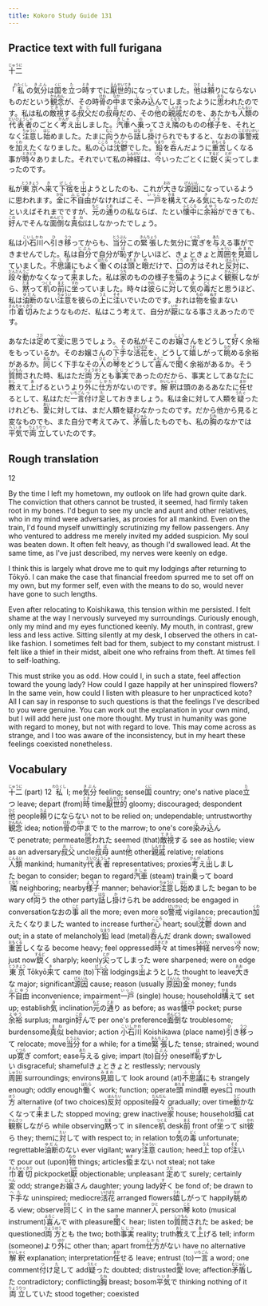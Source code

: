 ```yaml
---
title: Kokoro Study Guide 131
---
```


## Practice text with full furigana

<p>
<ruby><rb>十二</rb><rt>じゅうに</rt></ruby>
</p>

<p>
「<ruby><rb>私</rb><rt>わたくし</rt></ruby>の<ruby><rb>気分</rb><rt>きぶん</rt></ruby>は<ruby><rb>国</rb><rt>くに</rt></ruby>を<ruby><rb>立</rb><rt>た</rt></ruby>つ<ruby><rb>時</rb><rt>とき</rt></ruby>すでに<ruby><rb>厭世的</rb><rt>えんせいてき</rt></ruby>になっていました。<ruby><rb>他</rb><rt>ひと</rt></ruby>は<ruby><rb>頼</rb><rt>たよ</rt></ruby>りにならないものだという<ruby><rb>観念</rb><rt>かんねん</rt></ruby>が、その時<ruby><rb>骨</rb><rt>ほね</rt></ruby>の<ruby><rb>中</rb><rt>なか</rt></ruby>まで<ruby><rb>染</rb><rt>し</rt></ruby>み<ruby><rb>込</rb><rt>こ</rt></ruby>んでしまったように<ruby><rb>思</rb><rt>おも</rt></ruby>われたのです。私は私の<ruby><rb>敵視</rb><rt>てきし</rt></ruby>する<ruby><rb>叔父</rb><rt>おじ</rt></ruby>だの<ruby><rb>叔母</rb><rt>おば</rt></ruby>だの、その<ruby><rb>他</rb><rt>た</rt></ruby>の<ruby><rb>親戚</rb><rt>しんせき</rt></ruby>だのを、あたかも<ruby><rb>人類</rb><rt>じんるい</rt></ruby>の<ruby><rb>代表者</rb><rt>だいひょうしゃ</rt></ruby>のごとく<ruby><rb>考</rb><rt>かんが</rt></ruby>え<ruby><rb>出</rb><rt>だ</rt></ruby>しました。<ruby><rb>汽車</rb><rt>きしゃ</rt></ruby>へ<ruby><rb>乗</rb><rt>の</rt></ruby>ってさえ<ruby><rb>隣</rb><rt>となり</rt></ruby>のものの<ruby><rb>様子</rb><rt>ようす</rt></ruby>を、それとなく<ruby><rb>注意</rb><rt>ちゅうい</rt></ruby>し<ruby><rb>始</rb><rt>はじ</rt></ruby>めました。たまに<ruby><rb>向</rb><rt>むこ</rt></ruby>うから<ruby><rb>話</rb><rt>はな</rt></ruby>し<ruby><rb>掛</rb><rt>か</rt></ruby>けられでもすると、なおの<ruby><rb>事</rb><rt>こと</rt></ruby><ruby><rb>警戒</rb><rt>けいかい</rt></ruby>を<ruby><rb>加</rb><rt>くわ</rt></ruby>えたくなりました。私の<ruby><rb>心</rb><rt>こころ</rt></ruby>は<ruby><rb>沈鬱</rb><rt>ちんうつ</rt></ruby>でした。<ruby><rb>鉛</rb><rt>なまり</rt></ruby>を<ruby><rb>呑</rb><rt>の</rt></ruby>んだように<ruby><rb>重苦</rb><rt>おもくる</rt></ruby>しくなる事が<ruby><rb>時々</rb><rt>ときどき</rt></ruby>ありました。それでいて私の<ruby><rb>神経</rb><rt>しんけい</rt></ruby>は、<ruby><rb>今</rb><rt>いま</rt></ruby>いったごとくに<ruby><rb>鋭</rb><rt>するど</rt></ruby>く<ruby><rb>尖</rb><rt>とが</rt></ruby>ってしまったのです。
</p>

<p>
私が<ruby><rb>東京</rb><rt>とうきょう</rt></ruby>へ<ruby><rb>来</rb><rt>き</rt></ruby>て<ruby><rb>下宿</rb><rt>げしく</rt></ruby>を<ruby><rb>出</rb><rt>で</rt></ruby>ようとしたのも、これが<ruby><rb>大</rb><rt>おお</rt></ruby>きな<ruby><rb>源因</rb><rt>げんいん</rt></ruby>になっているように思われます。<ruby><rb>金</rb><rt>かね</rt></ruby>に<ruby><rb>不自由</rb><rt>ふじゆう</rt></ruby>がなければこそ、<ruby><rb>一戸</rb><rt>いっこ</rt></ruby>を<ruby><rb>構</rb><rt>かま</rt></ruby>えてみる<ruby><rb>気</rb><rt>き</rt></ruby>にもなったのだといえばそれまでですが、<ruby><rb>元</rb><rt>もと</rt></ruby>の<ruby><rb>通</rb><rt>とお</rt></ruby>りの私ならば、たとい<ruby><rb>懐中</rb><rt>ふところ</rt></ruby>に<ruby><rb>余裕</rb><rt>よゆう</rt></ruby>ができても、<ruby><rb>好</rb><rt>この</rt></ruby>んでそんな<ruby><rb>面倒</rb><rt>めんどう</rt></ruby>な<ruby><rb>真似</rb><rt>まね</rt></ruby>はしなかったでしょう。
</p>

<p>
私は<ruby><rb>小石川</rb><rt>こいしかわ</rt></ruby>へ<ruby><rb>引</rb><rt>ひ</rt></ruby>き<ruby><rb>移</rb><rt>うつ</rt></ruby>ってからも、<ruby><rb>当分</rb><rt>とうぶん</rt></ruby>この<ruby><rb>緊張</rb><rt>きんちょう</rt></ruby>した気分に<ruby><rb>寛</rb><rt>くつろ</rt></ruby>ぎを<ruby><rb>与</rb><rt>あた</rt></ruby>える事ができませんでした。私は<ruby><rb>自分</rb><rt>じぶん</rt></ruby>で自分が<ruby><rb>恥</rb><rt>は</rt></ruby>ずかしいほど、きょときょと<ruby><rb>周囲</rb><rt>しゅうい</rt></ruby>を<ruby><rb>見廻</rb><rt>みまわ</rt></ruby>していました。<ruby><rb>不思議</rb><rt>ふしぎ</rt></ruby>にもよく<ruby><rb>働</rb><rt>はたら</rt></ruby>くのは<ruby><rb>頭</rb><rt>あたま</rt></ruby>と<ruby><rb>眼</rb><rt>め</rt></ruby>だけで、<ruby><rb>口</rb><rt>くち</rt></ruby>の<ruby><rb>方</rb><rt>ほう</rt></ruby>はそれと<ruby><rb>反対</rb><rt>はんたい</rt></ruby>に、<ruby><rb>段々</rb><rt>だんだん</rt></ruby><ruby><rb>動</rb><rt>うご</rt></ruby>かなくなって<ruby><rb>来</rb><rt>き</rt></ruby>ました。私は<ruby><rb>家</rb><rt>うち</rt></ruby>のものの様子を<ruby><rb>猫</rb><rt>ねこ</rt></ruby>のようによく<ruby><rb>観察</rb><rt>かんさつ</rt></ruby>しながら、<ruby><rb>黙</rb><rt>だま</rt></ruby>って<ruby><rb>机</rb><rt>つくえ</rt></ruby>の<ruby><rb>前</rb><rt>まえ</rt></ruby>に<ruby><rb>坐</rb><rt>すわ</rt></ruby>っていました。時々は<ruby><rb>彼</rb><rt>かれ</rt></ruby>らに<ruby><rb>対</rb><rt>たい</rt></ruby>して<ruby><rb>気</rb><rt>き</rt></ruby>の<ruby><rb>毒</rb><rt>どく</rt></ruby>だと思うほど、私は<ruby><rb>油断</rb><rt>ゆだん</rt></ruby>のない<ruby><rb>注意</rb><rt>ちゅうい</rt></ruby>を彼らの<ruby><rb>上</rb><rt>うえ</rt></ruby>に<ruby><rb>注</rb><rt>そそ</rt></ruby>いでいたのです。おれは<ruby><rb>物</rb><rt>もの</rt></ruby>を<ruby><rb>偸</rb><rt>ぬす</rt></ruby>まない<ruby><rb>巾着切</rb><rt>きんちゃくきり</rt></ruby>みたようなものだ、私はこう考えて、自分が<ruby><rb>厭</rb><rt>いや</rt></ruby>になる事さえあったのです。
</p>

<p>
あなたは<ruby><rb>定</rb><rt>さだ</rt></ruby>めて<ruby><rb>変</rb><rt>へん</rt></ruby>に思うでしょう。その私がそこのお<ruby><rb>嬢</rb><rt>じょう</rt></ruby>さんをどうして<ruby><rb>好</rb><rt>す</rt></ruby>く余裕をもっているか。そのお嬢さんの<ruby><rb>下手</rb><rt>へた</rt></ruby>な<ruby><rb>活花</rb><rt>いけばな</rt></ruby>を、どうして<ruby><rb>嬉</rb><rt>うれ</rt></ruby>しがって<ruby><rb>眺</rb><rt>なが</rt></ruby>める余裕があるか。<ruby><rb>同</rb><rt>おな</rt></ruby>じく下手なその<ruby><rb>人</rb><rt>ひと</rt></ruby>の<ruby><rb>琴</rb><rt>こと</rt></ruby>をどうして<ruby><rb>喜</rb><rt>よろこ</rt></ruby>んで<ruby><rb>聞</rb><rt>き</rt></ruby>く余裕があるか。そう<ruby><rb>質問</rb><rt>しつもん</rt></ruby>された時、私はただ<ruby><rb>両方</rb><rt>りょうほう</rt></ruby>とも<ruby><rb>事実</rb><rt>じじつ</rt></ruby>であったのだから、事実としてあなたに<ruby><rb>教</rb><rt>おし</rt></ruby>えて<ruby><rb>上</rb><rt>あ</rt></ruby>げるというより<ruby><rb>外</rb><rt>ほか</rt></ruby>に<ruby><rb>仕方</rb><rt>しかた</rt></ruby>がないのです。<ruby><rb>解釈</rb><rt>かいしゃく</rt></ruby>は頭のあるあなたに<ruby><rb>任</rb><rt>まか</rt></ruby>せるとして、私はただ<ruby><rb>一言</rb><rt>いちごん</rt></ruby><ruby><rb>付</rb><rt>つ</rt></ruby>け<ruby><rb>足</rb><rt>た</rt></ruby>しておきましょう。私は金に対して人類を<ruby><rb>疑</rb><rt>うたぐ</rt></ruby>ったけれども、<ruby><rb>愛</rb><rt>あい</rt></ruby>に対しては、まだ人類を疑わなかったのです。だから他から見ると変なものでも、また自分で考えてみて、<ruby><rb>矛盾</rb><rt>むじゅん</rt></ruby>したものでも、私の<ruby><rb>胸</rb><rt>むね</rt></ruby>のなかでは<ruby><rb>平気</rb><rt>へいき</rt></ruby>で<ruby><rb>両立</rb><rt>りょうりつ</rt></ruby>していたのです。
</p>


## Rough translation

12

By the time I left my hometown, my outlook on life had grown quite dark. The conviction that others cannot be trusted, it seemed, had firmly taken root in my bones. I'd begun to see my uncle and aunt and other relatives, who in my mind were adversaries, as proxies for all mankind. Even on the train, I'd found myself unwittingly scrutinizing my fellow passengers. Any who ventured to address me merely invited my added suspicion. My soul was beaten down. It often felt heavy, as though I'd swallowed lead. At the same time, as I've just described, my nerves were keenly on edge.

I think this is largely what drove me to quit my lodgings after returning to Tōkyō. I can make the case that financial freedom spurred me to set off on my own, but my former self, even with the means to do so, would never have gone to such lengths.

Even after relocating to Koishikawa, this tension within me persisted. I felt shame at the way I nervously surveyed my surroundings. Curiously enough, only my mind and my eyes functioned keenly. My mouth, in contrast, grew less and less active. Sitting silently at my desk, I observed the others in cat-like fashion. I sometimes felt bad for them, subject to my constant mistrust. I felt like a thief in their midst, albeit one who refrains from theft. At times fell to self-loathing.

This must strike you as odd. How could I, in such a state, feel affection toward the young lady? How could I gaze happily at her uninspired flowers? In the same vein, how could I listen with pleasure to her unpracticed koto? All I can say in response to such questions is that the feelings I've described to you were genuine. You can work out the explanation in your own mind, but I will add here just one more thought. My trust in humanity was gone with regard to money, but not with regard to love. This may come across as strange, and I too was aware of the inconsistency, but in my heart these feelings coexisted nonetheless.       


## Vocabulary

<p>
<span class="vocabstudy"><ruby><rb>十二</rb><rt>じゅうに</rt></ruby>&nbsp;(part) 12</span>
<span class="vocabstudy"><ruby><rb>私</rb><rt>わたくし</rt></ruby>&nbsp;I; me</span><span class="vocabstudy"><ruby><rb>気分</rb><rt>きぶん</rt></ruby>&nbsp;feeling; sense</span><span class="vocabstudy"><ruby><rb>国</rb><rt>くに</rt></ruby>&nbsp;country; one's native place</span><span class="vocabstudy"><ruby><rb>立</rb><rt>た</rt></ruby>つ&nbsp;leave; depart (from)</span><span class="vocabstudy"><ruby><rb>時</rb><rt>とき</rt></ruby>&nbsp;time</span><span class="vocabstudy"><ruby><rb>厭世的</rb><rt>えんせいてき</rt></ruby>&nbsp;gloomy; discouraged; despondent</span><span class="vocabstudy"><ruby><rb>他</rb><rt>ひと</rt></ruby>&nbsp;people</span><span class="vocabstudy"><ruby><rb>頼</rb><rt>たよ</rt></ruby>りにならない&nbsp;not to be relied on; undependable; untrustworthy</span><span class="vocabstudy"><ruby><rb>観念</rb><rt>かんねん</rt></ruby>&nbsp;idea; notion</span><span class="vocabstudy"><ruby><rb>骨</rb><rt>ほね</rt></ruby>の<ruby><rb>中</rb><rt>なか</rt></ruby>まで&nbsp;to the marrow; to one's core</span><span class="vocabstudy"><ruby><rb>染</rb><rt>し</rt></ruby>み<ruby><rb>込</rb><rt>こ</rt></ruby>んで&nbsp;penetrate; permeate</span><span class="vocabstudy"><ruby><rb>思</rb><rt>おも</rt></ruby>われた&nbsp;seemed (that)</span><span class="vocabstudy"><ruby><rb>敵視</rb><rt>てきし</rt></ruby>する&nbsp;see as hostile; view as an adversary</span><span class="vocabstudy"><ruby><rb>叔父</rb><rt>おじ</rt></ruby>&nbsp;uncle</span><span class="vocabstudy"><ruby><rb>叔母</rb><rt>おば</rt></ruby>&nbsp;aunt</span><span class="vocabstudy"><ruby><rb>他</rb><rt>た</rt></ruby>&nbsp;other</span><span class="vocabstudy"><ruby><rb>親戚</rb><rt>しんせき</rt></ruby>&nbsp;relative; relations</span><span class="vocabstudy"><ruby><rb>人類</rb><rt>じんるい</rt></ruby>&nbsp;mankind; humanity</span><span class="vocabstudy"><ruby><rb>代表者</rb><rt>だいひょうしゃ</rt></ruby>&nbsp;representatives; proxies</span><span class="vocabstudy"><ruby><rb>考</rb><rt>かんが</rt></ruby>え<ruby><rb>出</rb><rt>だ</rt></ruby>しました&nbsp;began to consider; began to regard</span><span class="vocabstudy"><ruby><rb>汽車</rb><rt>きしゃ</rt></ruby>&nbsp;(steam) train</span><span class="vocabstudy"><ruby><rb>乗</rb><rt>の</rt></ruby>って&nbsp;board</span><span class="vocabstudy"><ruby><rb>隣</rb><rt>となり</rt></ruby>&nbsp;neighboring; nearby</span><span class="vocabstudy"><ruby><rb>様子</rb><rt>ようす</rt></ruby>&nbsp;manner; behavior</span><span class="vocabstudy"><ruby><rb>注意</rb><rt>ちゅうい</rt></ruby>し<ruby><rb>始</rb><rt>はじ</rt></ruby>めました&nbsp;began to be wary of</span><span class="vocabstudy"><ruby><rb>向</rb><rt>むこ</rt></ruby>う&nbsp;the other party</span><span class="vocabstudy"><ruby><rb>話</rb><rt>はな</rt></ruby>し<ruby><rb>掛</rb><rt>か</rt></ruby>けられ&nbsp;be addressed; be engaged in conversation</span><span class="vocabstudy">なおの<ruby><rb>事</rb><rt>こと</rt></ruby>&nbsp;all the more; even more so</span><span class="vocabstudy"><ruby><rb>警戒</rb><rt>けいかい</rt></ruby>&nbsp;vigilance; precaution</span><span class="vocabstudy"><ruby><rb>加</rb><rt>くわ</rt></ruby>えたくなりました&nbsp;wanted to increase further</span><span class="vocabstudy"><ruby><rb>心</rb><rt>こころ</rt></ruby>&nbsp;heart; soul</span><span class="vocabstudy"><ruby><rb>沈鬱</rb><rt>ちんうつ</rt></ruby>&nbsp;down and out; in a state of melancholy</span><span class="vocabstudy"><ruby><rb>鉛</rb><rt>なまり</rt></ruby>&nbsp;lead (metal)</span><span class="vocabstudy"><ruby><rb>呑</rb><rt>の</rt></ruby>んだ&nbsp;drank down; swallowed</span><span class="vocabstudy"><ruby><rb>重苦</rb><rt>おもくる</rt></ruby>しくなる&nbsp;become heavy; feel oppressed</span><span class="vocabstudy"><ruby><rb>時々</rb><rt>ときどき</rt></ruby>&nbsp;at times</span><span class="vocabstudy"><ruby><rb>神経</rb><rt>しんけい</rt></ruby>&nbsp;nerves</span><span class="vocabstudy"><ruby><rb>今</rb><rt>いま</rt></ruby>&nbsp;now; just now</span><span class="vocabstudy"><ruby><rb>鋭</rb><rt>するど</rt></ruby>く&nbsp;sharply; keenly</span><span class="vocabstudy"><ruby><rb>尖</rb><rt>とが</rt></ruby>ってしまった&nbsp;were sharpened; were on edge</span>
<span class="vocabstudy"><ruby><rb>東京</rb><rt>とうきょう</rt></ruby>&nbsp;Tōkyō</span><span class="vocabstudy"><ruby><rb>来</rb><rt>き</rt></ruby>て&nbsp;came (to)</span><span class="vocabstudy"><ruby><rb>下宿</rb><rt>げしく</rt></ruby>&nbsp;lodgings</span><span class="vocabstudy"><ruby><rb>出</rb><rt>で</rt></ruby>ようとした&nbsp;thought to leave</span><span class="vocabstudy"><ruby><rb>大</rb><rt>おお</rt></ruby>きな&nbsp;major; significant</span><span class="vocabstudy"><ruby><rb>源因</rb><rt>げんいん</rt></ruby>&nbsp;cause; reason (usually <ruby><rb>原因</rb><rt>げんいん</rt></ruby>)</span><span class="vocabstudy"><ruby><rb>金</rb><rt>かね</rt></ruby>&nbsp;money; funds</span><span class="vocabstudy"><ruby><rb>不自由</rb><rt>ふじゆう</rt></ruby>&nbsp;inconvenience; impairment</span><span class="vocabstudy"><ruby><rb>一戸</rb><rt>いっこ</rt></ruby>&nbsp;(single) house; household</span><span class="vocabstudy"><ruby><rb>構</rb><rt>かま</rt></ruby>えて&nbsp;set up; establish</span><span class="vocabstudy"><ruby><rb>気</rb><rt>き</rt></ruby>&nbsp;inclination</span><span class="vocabstudy"><ruby><rb>元</rb><rt>もと</rt></ruby>の<ruby><rb>通</rb><rt>とお</rt></ruby>り&nbsp;as before; as was</span><span class="vocabstudy"><ruby><rb>懐中</rb><rt>ふところ</rt></ruby>&nbsp;pocket; purse</span><span class="vocabstudy"><ruby><rb>余裕</rb><rt>よゆう</rt></ruby>&nbsp;surplus; margin</span><span class="vocabstudy"><ruby><rb>好</rb><rt>この</rt></ruby>んで&nbsp;per one's preference</span><span class="vocabstudy"><ruby><rb>面倒</rb><rt>めんどう</rt></ruby>な&nbsp;troublesome; burdensome</span><span class="vocabstudy"><ruby><rb>真似</rb><rt>まね</rt></ruby>&nbsp;behavior; action</span>
<span class="vocabstudy"><ruby><rb>小石川</rb><rt>こいしかわ</rt></ruby>&nbsp;Koishikawa (place name)</span><span class="vocabstudy"><ruby><rb>引</rb><rt>ひ</rt></ruby>き<ruby><rb>移</rb><rt>うつ</rt></ruby>って&nbsp;relocate; move</span><span class="vocabstudy"><ruby><rb>当分</rb><rt>とうぶん</rt></ruby>&nbsp;for a while; for a time</span><span class="vocabstudy"><ruby><rb>緊張</rb><rt>きんちょう</rt></ruby>した&nbsp;tense; strained; wound up</span><span class="vocabstudy"><ruby><rb>寛</rb><rt>くつろ</rt></ruby>ぎ&nbsp;comfort; ease</span><span class="vocabstudy"><ruby><rb>与</rb><rt>あた</rt></ruby>える&nbsp;give; impart (to)</span><span class="vocabstudy"><ruby><rb>自分</rb><rt>じぶん</rt></ruby>&nbsp;oneself</span><span class="vocabstudy"><ruby><rb>恥</rb><rt>は</rt></ruby>ずかしい&nbsp;disgraceful; shameful</span><span class="vocabstudy">きょときょと&nbsp;restlessly; nervously</span><span class="vocabstudy"><ruby><rb>周囲</rb><rt>しゅうい</rt></ruby>&nbsp;surroundings; environs</span><span class="vocabstudy"><ruby><rb>見廻</rb><rt>みまわ</rt></ruby>して&nbsp;look around (at)</span><span class="vocabstudy"><ruby><rb>不思議</rb><rt>ふしぎ</rt></ruby>にも&nbsp;strangely enough; oddly enough</span><span class="vocabstudy"><ruby><rb>働</rb><rt>はたら</rt></ruby>く&nbsp;work; function; operate</span><span class="vocabstudy"><ruby><rb>頭</rb><rt>あたま</rt></ruby>&nbsp;mind</span><span class="vocabstudy"><ruby><rb>眼</rb><rt>め</rt></ruby>&nbsp;eyes</span><span class="vocabstudy"><ruby><rb>口</rb><rt>くち</rt></ruby>&nbsp;mouth</span><span class="vocabstudy"><ruby><rb>方</rb><rt>ほう</rt></ruby>&nbsp;alternative (of two choices)</span><span class="vocabstudy"><ruby><rb>反対</rb><rt>はんたい</rt></ruby>&nbsp;opposite</span><span class="vocabstudy"><ruby><rb>段々</rb><rt>だんだん</rt></ruby>&nbsp;gradually; over time</span><span class="vocabstudy"><ruby><rb>動</rb><rt>うご</rt></ruby>かなくなって<ruby><rb>来</rb><rt>き</rt></ruby>ました&nbsp;stopped moving; grew inactive</span><span class="vocabstudy"><ruby><rb>家</rb><rt>うち</rt></ruby>&nbsp;house; household</span><span class="vocabstudy"><ruby><rb>猫</rb><rt>ねこ</rt></ruby>&nbsp;cat</span><span class="vocabstudy"><ruby><rb>観察</rb><rt>かんさつ</rt></ruby>しながら&nbsp;while observing</span><span class="vocabstudy"><ruby><rb>黙</rb><rt>だま</rt></ruby>って&nbsp;in silence</span><span class="vocabstudy"><ruby><rb>机</rb><rt>つくえ</rt></ruby>&nbsp;desk</span><span class="vocabstudy"><ruby><rb>前</rb><rt>まえ</rt></ruby>&nbsp;front of</span><span class="vocabstudy"><ruby><rb>坐</rb><rt>すわ</rt></ruby>って&nbsp;sit</span><span class="vocabstudy"><ruby><rb>彼</rb><rt>かれ</rt></ruby>ら&nbsp;they; them</span><span class="vocabstudy">に<ruby><rb>対</rb><rt>たい</rt></ruby>して&nbsp;with respect to; in relation to</span><span class="vocabstudy"><ruby><rb>気</rb><rt>き</rt></ruby>の<ruby><rb>毒</rb><rt>どく</rt></ruby>&nbsp;unfortunate; regrettable</span><span class="vocabstudy"><ruby><rb>油断</rb><rt>ゆだん</rt></ruby>のない&nbsp;ever vigilant; wary</span><span class="vocabstudy"><ruby><rb>注意</rb><rt>ちゅうい</rt></ruby>&nbsp;caution; heed</span><span class="vocabstudy"><ruby><rb>上</rb><rt>うえ</rt></ruby>&nbsp;top of</span><span class="vocabstudy"><ruby><rb>注</rb><rt>そそ</rt></ruby>いで&nbsp;pour out (upon)</span><span class="vocabstudy"><ruby><rb>物</rb><rt>もの</rt></ruby>&nbsp;things; articles</span><span class="vocabstudy"><ruby><rb>偸</rb><rt>ぬす</rt></ruby>まない&nbsp;not steal; not take</span><span class="vocabstudy"><ruby><rb>巾着切</rb><rt>きんちゃくきり</rt></ruby>&nbsp;pickpocket</span><span class="vocabstudy"><ruby><rb>厭</rb><rt>いや</rt></ruby>&nbsp;objectionable; unpleasant</span>
<span class="vocabstudy"><ruby><rb>定</rb><rt>さだ</rt></ruby>めて&nbsp;surely; certainly</span><span class="vocabstudy"><ruby><rb>変</rb><rt>へん</rt></ruby>&nbsp;odd; strange</span><span class="vocabstudy">お<ruby><rb>嬢</rb><rt>じょう</rt></ruby>さん&nbsp;daughter; young lady</span><span class="vocabstudy"><ruby><rb>好</rb><rt>す</rt></ruby>く&nbsp;be fond of; be drawn to</span><span class="vocabstudy"><ruby><rb>下手</rb><rt>へた</rt></ruby>な&nbsp;uninspired; mediocre</span><span class="vocabstudy"><ruby><rb>活花</rb><rt>いけばな</rt></ruby>&nbsp;arranged flowers</span><span class="vocabstudy"><ruby><rb>嬉</rb><rt>うれ</rt></ruby>しがって&nbsp;happily</span><span class="vocabstudy"><ruby><rb>眺</rb><rt>なが</rt></ruby>める&nbsp;view; observe</span><span class="vocabstudy"><ruby><rb>同</rb><rt>おな</rt></ruby>じく&nbsp;in the same manner</span><span class="vocabstudy"><ruby><rb>人</rb><rt>ひと</rt></ruby>&nbsp;person</span><span class="vocabstudy"><ruby><rb>琴</rb><rt>こと</rt></ruby>&nbsp;koto (musical instrument)</span><span class="vocabstudy"><ruby><rb>喜</rb><rt>よろこ</rt></ruby>んで&nbsp;with pleasure</span><span class="vocabstudy"><ruby><rb>聞</rb><rt>き</rt></ruby>く&nbsp;hear; listen to</span><span class="vocabstudy"><ruby><rb>質問</rb><rt>しつもん</rt></ruby>された&nbsp;be asked; be questioned</span><span class="vocabstudy"><ruby><rb>両方</rb><rt>りょうほう</rt></ruby>とも&nbsp;the two; both</span><span class="vocabstudy"><ruby><rb>事実</rb><rt>じじつ</rt></ruby>&nbsp;reality; truth</span><span class="vocabstudy"><ruby><rb>教</rb><rt>おし</rt></ruby>えて<ruby><rb>上</rb><rt>あ</rt></ruby>げる&nbsp;tell; inform (someone)</span><span class="vocabstudy">より<ruby><rb>外</rb><rt>ほか</rt></ruby>に&nbsp;other than; apart from</span><span class="vocabstudy"><ruby><rb>仕方</rb><rt>しかた</rt></ruby>がない&nbsp;have no alternative</span><span class="vocabstudy"><ruby><rb>解釈</rb><rt>かいしゃく</rt></ruby>&nbsp;explanation; interpretation</span><span class="vocabstudy"><ruby><rb>任</rb><rt>まか</rt></ruby>せる&nbsp;leave; entrust (to)</span><span class="vocabstudy"><ruby><rb>一言</rb><rt>いちごん</rt></ruby>&nbsp;a word; one comment</span><span class="vocabstudy"><ruby><rb>付</rb><rt>つ</rt></ruby>け<ruby><rb>足</rb><rt>た</rt></ruby>して&nbsp;add</span><span class="vocabstudy"><ruby><rb>疑</rb><rt>うたぐ</rt></ruby>った&nbsp;doubted; distrusted</span><span class="vocabstudy"><ruby><rb>愛</rb><rt>あい</rt></ruby>&nbsp;love; affection</span><span class="vocabstudy"><ruby><rb>矛盾</rb><rt>むじゅん</rt></ruby>した&nbsp;contradictory; conflicting</span><span class="vocabstudy"><ruby><rb>胸</rb><rt>むね</rt></ruby>&nbsp;breast; bosom</span><span class="vocabstudy"><ruby><rb>平気</rb><rt>へいき</rt></ruby>で&nbsp;thinking nothing of it</span><span class="vocabstudy"><ruby><rb>両立</rb><rt>りょうりつ</rt></ruby>していた&nbsp;stood together; coexisted</span>
</p>

